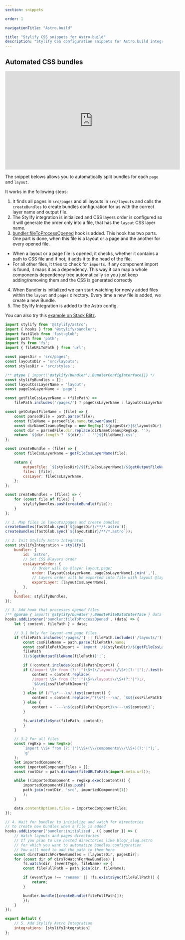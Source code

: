 ```yaml
---
section: snippets

order: 1

navigationTitle: "Astro.build"

title: "Stylify CSS snippets for Astro.build"
description: "Stylify CSS configuration snippets for Astro.build integration for rapid web development."
---
```


## Automated CSS bundles

<iframe width="560" height="315" src="https://www.youtube-nocookie.com/embed/OYJn23w8fqI" loading="lazy" fetchpriority="low" class="width:100%" frameborder="0" allow="accelerometer; autoplay; clipboard-write; encrypted-media; gyroscope; picture-in-picture" allowfullscreen></iframe>

The snippet belows allows you to automatically split bundles for each `page` and `layout`.

It works in the following steps:
1. It finds all pages in `src/pages` and all layouts in `src/layouts` and calls the `createBundles` to create bundles configuration for us with the correct layer name and output file.
2. The Stylify integration is initialized and CSS layers order is configured so it will generate the order only into a file, that has the `layout` CSS layer name.
3. [bundler:fileToProcessOpened](/en/docs/bundler#hooks) hook is added. This hook has two parts. One part is done, when this file is a layout or a page and the another for every opened file.
 - When a layout or a page file is opened, it checks, whether it contains a path to CSS file and if not, it adds it to the head of the file.
 - For all other files, it tries to check for `imports`. If any component import is found, it maps it as a dependency. This way it can map a whole components dependency tree automatically so you just keep adding/removing them and the CSS is generated correctly
4. When Bundler is initialized we can start watching for newly added files within the `layout` and `pages` directory. Every time a new file is added, we create a new Bundle.
5. The Stylify Integration is added to the Astro config.

You can also try this [example on Stack Blitz](https://stackblitz.com/edit/stylify-astro-automated-bundles-example?file=src%2Fpages%2Findex.astro).

```javascript
import stylify from '@stylify/astro';
import { hooks } from '@stylify/bundler';
import fastGlob from 'fast-glob';
import path from 'path';
import fs from 'fs';
import { fileURLToPath } from 'url';

const pagesDir = 'src/pages';
const layoutsDir = 'src/layouts';
const stylesDir = 'src/styles';

/** @type { import('@stylify/bundler').BundlerConfigInterface[]} */
const stylifyBundles = [];
const layoutCssLayerName = 'layout';
const pageCssLayerName = 'page';

const getFileCssLayerName = (filePath) =>
	filePath.includes('/pages/') ? pageCssLayerName : layoutCssLayerName;

const getOutputFileName = (file) => {
	const parsedFile = path.parse(file);
	const fileName = parsedFile.name.toLowerCase();
	const dirNameCleanupRegExp = new RegExp(`${pagesDir}|${layoutsDir}|\\W`, 'g');
	const dir = parsedFile.dir.replace(dirNameCleanupRegExp, '');
	return `${dir.length ? `${dir}-` : ''}${fileName}.css`;
};

const createBundle = (file) => {
	const fileCssLayerName = getFileCssLayerName(file);

	return {
		outputFile: `${stylesDir}/${fileCssLayerName}/${getOutputFileName(file)}`,
		files: [file],
		cssLayer: fileCssLayerName,
	};
};

const createBundles = (files) => {
	for (const file of files) {
		stylifyBundles.push(createBundle(file));
	}
};

// 1. Map files in layouts/pages and create bundles
createBundles(fastGlob.sync(`${pagesDir}/**/*.astro`));
createBundles(fastGlob.sync(`${layoutsDir}/**/*.astro`));

// 2. Init Stylify Astro Integraton
const stylifyIntegration = stylify({
	bundler: {
		id: 'astro',
		// Set CSS @layers order
		cssLayersOrder: {
			// Order will be @layer layout,page;
			order: [layoutCssLayerName, pageCssLayerName].join(','),
			// Layers order will be exported into file with layout @layer
			exportLayer: [layoutCssLayerName],
		},
	},
	bundles: stylifyBundles,
});

// 3. Add hook that processes opened files
/** @param { import('@stylify/bundler').BundleFileDataInterface } data */
hooks.addListener('bundler:fileToProcessOpened', (data) => {
	let { content, filePath } = data;

	// 3.1 Only for layout and page files
	if (filePath.includes('/pages/') || filePath.includes('/layouts/')) {
		const cssFileName = path.parse(filePath).name;
		const cssFilePathImport = `import '/${stylesDir}/${getFileCssLayerName(
		filePath
		)}/${getOutputFileName(filePath)}';`;

		if (!content.includes(cssFilePathImport)) {
		if (/import \S+ from (?:'|")\S+(\/layouts\/\S+)(?:'|");/.test(content)) {
			content = content.replace(
			/import \S+ from (?:'|")\S+\/layouts\/\S+(?:'|");/,
			`$&\n${cssFilePathImport}`
			);
		} else if (/^\s*---\n/.test(content)) {
			content = content.replace(/^(\s*)---\n/, `$&${cssFilePathImport}\n`);
		} else {
			content = `---\n${cssFilePathImport}\n---\n${content}`;
		}

		fs.writeFileSync(filePath, content);
		}
	}

	// 3.2 For all files
	const regExp = new RegExp(
		`import \\S+ from (?:'|")\\S+(\\/components\\/\\S+)(?:'|");`,
		'g'
	);
	let importedComponent;
	const importedComponentFiles = [];
	const rootDir = path.dirname(fileURLToPath(import.meta.url));

	while ((importedComponent = regExp.exec(content))) {
		importedComponentFiles.push(
		path.join(rootDir, 'src', importedComponent[1])
		);
	}

	data.contentOptions.files = importedComponentFiles;
});

// 4. Wait for bundler to initialize and watch for directories
// to create new bundles when a file is added
hooks.addListener('bundler:initialized', ({ bundler }) => {
	// Watch layouts and pages directories
	// If you plan to use nested directories like blog/_slug.astro
	// for which you want to automatize bundles configuration
	// You will need to add the path to them here
	const dirsToWatchForNewBundles = [layoutsDir, pagesDir];
	for (const dir of dirsToWatchForNewBundles) {
		fs.watch(dir, (eventType, fileName) => {
		const fileFullPath = path.join(dir, fileName);

		if (eventType !== 'rename' || !fs.existsSync(fileFullPath)) {
			return;
		}

		bundler.bundle([createBundle(fileFullPath)]);
		});
	}
});

export default {
	// 5. Add Stylify Astro Integration
	integrations: [stylifyIntegration]
};
```
